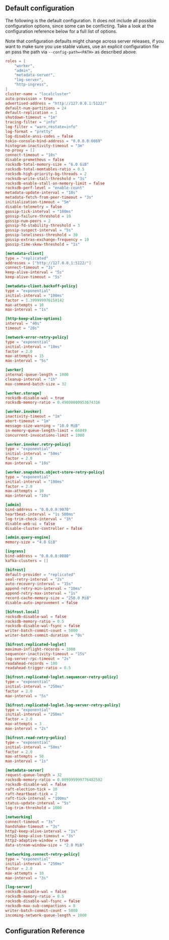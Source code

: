 ## Default configuration

The following is the default configuration. It does not include all possible configuration options, since some can be conflicting. Take a look at the configuration reference below for a full list of options.

Note that configuration defaults might change across server releases, if you want to make sure you use stable values, use an explicit configuration file an pass the path via `--config-path=<PATH>` as described above.

```toml restate.toml expandable {"CODE_LOAD::schemas/restate.toml"} 
roles = [
    "worker",
    "admin",
    "metadata-server",
    "log-server",
    "http-ingress",
]
cluster-name = "localcluster"
auto-provision = true
advertised-address = "http://127.0.0.1:5122/"
default-num-partitions = 24
default-replication = 1
shutdown-timeout = "1m"
tracing-filter = "info"
log-filter = "warn,restate=info"
log-format = "pretty"
log-disable-ansi-codes = false
tokio-console-bind-address = "0.0.0.0:6669"
histogram-inactivity-timeout = "3m"
no-proxy = []
connect-timeout = "10s"
disable-prometheus = false
rocksdb-total-memory-size = "6.0 GiB"
rocksdb-total-memtables-ratio = 0.5
rocksdb-high-priority-bg-threads = 2
rocksdb-write-stall-threshold = "3s"
rocksdb-enable-stall-on-memory-limit = false
rocksdb-perf-level = "enable-count"
metadata-update-interval = "10s"
metadata-fetch-from-peer-timeout = "3s"
initialization-timeout = "5m"
disable-telemetry = false
gossip-tick-interval = "100ms"
gossip-failure-threshold = 10
gossip-num-peers = 2
gossip-fd-stability-threshold = 3
gossip-suspect-interval = "5s"
gossip-loneliness-threshold = 30
gossip-extras-exchange-frequency = 10
gossip-time-skew-threshold = "1s"

[metadata-client]
type = "replicated"
addresses = ["http://127.0.0.1:5122/"]
connect-timeout = "3s"
keep-alive-interval = "5s"
keep-alive-timeout = "5s"

[metadata-client.backoff-policy]
type = "exponential"
initial-interval = "100ms"
factor = 1.399999976158142
max-attempts = 10
max-interval = "1s"

[http-keep-alive-options]
interval = "40s"
timeout = "20s"

[network-error-retry-policy]
type = "exponential"
initial-interval = "10ms"
factor = 2.0
max-attempts = 15
max-interval = "5s"

[worker]
internal-queue-length = 1000
cleanup-interval = "1h"
max-command-batch-size = 32

[worker.storage]
rocksdb-disable-wal = true
rocksdb-memory-ratio = 0.49000000953674316

[worker.invoker]
inactivity-timeout = "1m"
abort-timeout = "1m"
message-size-warning = "10.0 MiB"
in-memory-queue-length-limit = 66049
concurrent-invocations-limit = 1000

[worker.invoker.retry-policy]
type = "exponential"
initial-interval = "50ms"
factor = 2.0
max-interval = "10s"

[worker.snapshots.object-store-retry-policy]
type = "exponential"
initial-interval = "100ms"
factor = 2.0
max-attempts = 10
max-interval = "10s"

[admin]
bind-address = "0.0.0.0:9070"
heartbeat-interval = "1s 500ms"
log-trim-check-interval = "1h"
disable-web-ui = false
disable-cluster-controller = false

[admin.query-engine]
memory-size = "4.0 GiB"

[ingress]
bind-address = "0.0.0.0:8080"
kafka-clusters = []

[bifrost]
default-provider = "replicated"
seal-retry-interval = "2s"
auto-recovery-interval = "15s"
append-retry-min-interval = "10ms"
append-retry-max-interval = "1s"
record-cache-memory-size = "250.0 MiB"
disable-auto-improvement = false

[bifrost.local]
rocksdb-disable-wal = false
rocksdb-memory-ratio = 0.5
rocksdb-disable-wal-fsync = false
writer-batch-commit-count = 5000
writer-batch-commit-duration = "0s"

[bifrost.replicated-loglet]
maximum-inflight-records = 1000
sequencer-inactivity-timeout = "15s"
log-server-rpc-timeout = "2s"
readahead-records = 100
readahead-trigger-ratio = 0.5

[bifrost.replicated-loglet.sequencer-retry-policy]
type = "exponential"
initial-interval = "250ms"
factor = 2.0
max-interval = "5s"

[bifrost.replicated-loglet.log-server-retry-policy]
type = "exponential"
initial-interval = "250ms"
factor = 2.0
max-attempts = 3
max-interval = "2s"

[bifrost.read-retry-policy]
type = "exponential"
initial-interval = "50ms"
factor = 2.0
max-attempts = 50
max-interval = "1s"

[metadata-server]
request-queue-length = 32
rocksdb-memory-ratio = 0.009999999776482582
rocksdb-disable-wal = false
raft-election-tick = 10
raft-heartbeat-tick = 2
raft-tick-interval = "100ms"
status-update-interval = "5s"
log-trim-threshold = 1000

[networking]
connect-timeout = "3s"
handshake-timeout = "3s"
http2-keep-alive-interval = "1s"
http2-keep-alive-timeout = "3s"
http2-adaptive-window = true
data-stream-window-size = "2.0 MiB"

[networking.connect-retry-policy]
type = "exponential"
initial-interval = "250ms"
factor = 2.0
max-attempts = 10
max-interval = "3s"

[log-server]
rocksdb-disable-wal = false
rocksdb-memory-ratio = 0.5
rocksdb-disable-wal-fsync = false
rocksdb-max-sub-compactions = 0
writer-batch-commit-count = 5000
incoming-network-queue-length = 1000
```

## Configuration Reference
